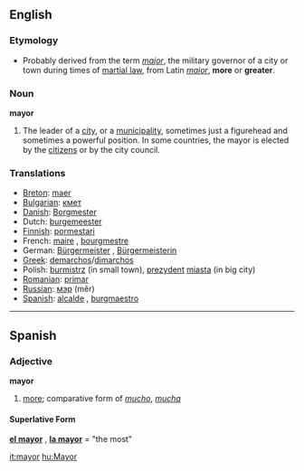 ==English==

===Etymology===
*Probably derived from the term ''[[major]]'', the military governor of a city or town during times of [[martial law]], from Latin ''[[maior]]'', '''more''' or '''greater'''.

===Noun===
'''mayor'''

#The leader of a [[city]], or a [[municipality]], sometimes just a figurehead and sometimes a powerful position.  In some countries, the mayor is elected by the [[citizen]]s or by the city council.

===Translations===
*[[Breton]]: [[maer]] {{m}}
*[[Bulgarian]]: [[кмет]] {{m}}
*[[Danish]]:  [[Borgmester]]
*Dutch: [[burgemeester]] {{m}}
*[[Finnish]]: [[pormestari]]
*French: [[maire]] {{m}}, [[bourgmestre]] {{m}}
*German: [[Bürgermeister]] {{m}}, [[Bürgermeisterin]] {{f}}
*[[Greek]]: [[demarchos]]/[[dimarchos]]
*Polish: [[burmistrz]] {{m}} (in small town), [[prezydent]] [[miasta]] {{m}} (in big city)
*[[Romanian]]: [[primar]] {{m}}
*[[Russian]]: [[мэр]] {{m}} (m&ecirc;r)
*[[Spanish]]: [[alcalde]] {{m}}, [[burgmaestro]] {{m}}

----

==Spanish==
===Adjective===
'''mayor'''

# [[more]]; comparative form of ''[[mucho]]'', ''[[mucha]]''

====Superlative Form====
'''[[el mayor]]''' {{m}}, '''[[la mayor]]''' {{f}} = "the most"

[[it:mayor]]
[[hu:Mayor]]